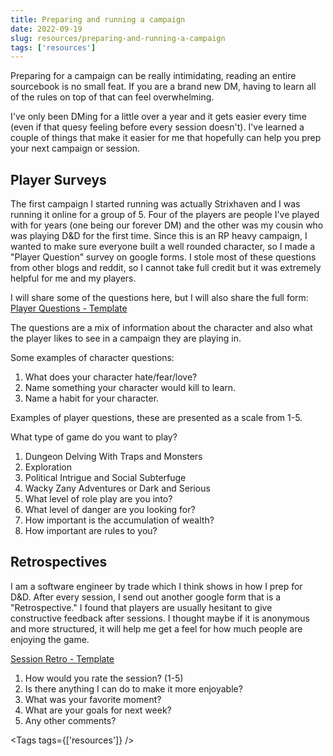 ```yaml
---
title: Preparing and running a campaign
date: 2022-09-19
slug: resources/preparing-and-running-a-campaign
tags: ['resources']
---
```


Preparing for a campaign can be really intimidating, reading an entire sourcebook is no small feat. If you are a brand new DM, having to learn all of the rules on top of that can feel overwhelming.

I've only been DMing for a little over a year and it gets easier every time (even if that quesy feeling before every session doesn't). I've learned a couple of things that make it easier for me that hopefully can help you prep your next campaign or session.

## Player Surveys

The first campaign I started running was actually Strixhaven and I was running it online for a group of 5. Four of the players are people I've played with for years (one being our forever DM) and the other was my cousin who was playing D&D for the first time. Since this is an RP heavy campaign, I wanted to make sure everyone built a well rounded character, so I made a "Player Question" survey on google forms. I stole most of these questions from other blogs and reddit, so I cannot take full credit but it was extremely helpful for me and my players.

I will share some of the questions here, but I will also share the full form:
[Player Questions - Template](https://forms.gle/MaGqXgFKErrVCgPi8)

The questions are a mix of information about the character and also what the player likes to see in a campaign they are playing in.

Some examples of character questions:

1. What does your character hate/fear/love?
2. Name something your character would kill to learn.
3. Name a habit for your character.

Examples of player questions, these are presented as a scale from 1-5.

What type of game do you want to play?

1. Dungeon Delving With Traps and Monsters
2. Exploration
3. Political Intrigue and Social Subterfuge
4. Wacky Zany Adventures or Dark and Serious
5. What level of role play are you into?
6. What level of danger are you looking for?
7. How important is the accumulation of wealth?
8. How important are rules to you?

## Retrospectives

I am a software engineer by trade which I think shows in how I prep for D&D. After every session, I send out another google form that is a "Retrospective." I found that players are usually hesitant to give constructive feedback after sessions. I thought maybe if it is anonymous and more structured, it will help me get a feel for how much people are enjoying the game.

[Session Retro - Template](https://forms.gle/PnMUvehLJF3DDMnX6)

1. How would you rate the session? (1-5)
2. Is there anything I can do to make it more enjoyable?
3. What was your favorite moment?
4. What are your goals for next week?
5. Any other comments?

<Tags tags={['resources']} />
